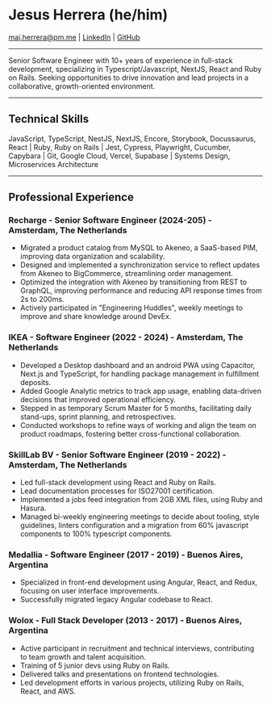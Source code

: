 # Jesus Herrera (he/him)

maj.herrera@pm.me | [LinkedIn](google.com) | [GitHub](https://github.com/trueshizus)

---

Senior Software Engineer with 10+ years of experience in full-stack development, specializing in Typescript/Javascript, NextJS, React and Ruby on Rails. Seeking opportunities to drive innovation and lead projects in a collaborative, growth-oriented environment.

---

## Technical Skills
 JavaScript, TypeScript, NestJS, NextJS, Encore, Storybook, Docussaurus, React | Ruby, Ruby on Rails | Jest, Cypress, Playwright, Cucumber, Capybara | Git, Google Cloud, Vercel, Supabase | Systems Design, Microservices Architecture

--- 

## Professional Experience

### Recharge - Senior Software Engineer (2024-205) - Amsterdam, The Netherlands
- Migrated a product catalog from MySQL to Akeneo, a SaaS-based PIM, improving data organization and scalability.
- Designed and implemented a synchronization service to reflect updates from Akeneo to BigCommerce, streamlining order management.
- Optimized the integration with Akeneo by transitioning from REST to GraphQL, improving performance and reducing API response times from 2s to 200ms.
- Actively participated in "Engineering Huddles", weekly meetings to improve and share knowledge around DevEx.

### IKEA - Software Engineer (2022 - 2024) - Amsterdam, The Netherlands
- Developed a Desktop dashboard and an android PWA using Capacitor, Next.js and TypeScript, for handling package management in fulfillment deposits.
- Added Google Analytic metrics to track app usage, enabling data-driven decisions that improved operational efficiency.
- Stepped in as temporary Scrum Master for 5 months, facilitating daily stand-ups, sprint planning, and retrospectives.
- Conducted workshops to refine ways of working and align the team on product roadmaps, fostering better cross-functional collaboration.

### SkillLab BV - Senior Software Engineer (2019 - 2022) - Amsterdam, The Netherlands
- Led full-stack development using React and Ruby on Rails.
- Lead documentation processes for ISO27001 certification.
- Implemented a jobs feed integration from 2GB XML files, using Ruby and Hasura.
- Managed bi-weekly engineering meetings to decide about tooling, style guidelines, linters configuration and a migration from 60% javascript components to 100% typescript components.

### Medallia - Software Engineer (2017 - 2019) - Buenos Aires, Argentina
- Specialized in front-end development using Angular, React, and Redux, focusing on user interface improvements.
- Successfully migrated legacy Angular codebase to React.

### Wolox - Full Stack Developer (2013 - 2017) - Buenos Aires, Argentina
- Active participant in recruitment and technical interviews, contributing to team growth and talent acquisition.
- Training of 5 junior devs using Ruby on Rails.
- Delivered talks and presentations on frontend technologies.
- Led development efforts in various projects, utilizing Ruby on Rails, React, and AWS.
